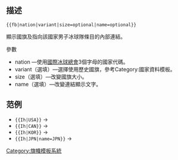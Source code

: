 ==描述==
<tt><nowiki>{{fb|nation|variant|size=optional|name=optional}}</nowiki></tt>

顯示國旗及指向該國家男子冰球隊條目的內部連結。

;參數
*nation —使用[[國際冰球總會]]3個字母的國家代碼。
*variant（選填）—選擇使用歷史國旗，參考Category:國家資料模板。
*size（選填）—改變國旗大小。
*name（選填）—改變連結顯示文字。

==范例==
*<tt><nowiki>{{Ih|USA}}</nowiki></tt> → {{Ih|USA}}
*<tt><nowiki>{{Ih|CAN}}</nowiki></tt> → {{Ih|CAN}}
*<tt><nowiki>{{Ih|KOR}}</nowiki></tt> → {{Ih|KOR}}
*<tt><nowiki>{{Ih|JPN|name=JPN}}</nowiki></tt> → {{Ih|JPN|name=JPN}}

[[Category:旗幟模板系統]]